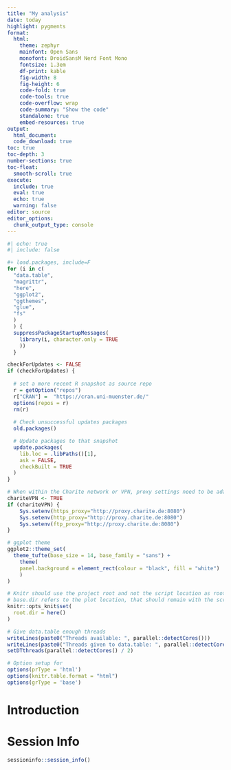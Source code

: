 ```yaml
---
title: "My analysis"
date: today
highlight: pygments
format:
  html:
    theme: zephyr
    mainfont: Open Sans
    monofont: DroidSansM Nerd Font Mono
    fontsize: 1.3em
    df-print: kable
    fig-width: 8
    fig-height: 6
    code-fold: true
    code-tools: true
    code-overflow: wrap
    code-summary: "Show the code"
    standalone: true
    embed-resources: true
output:
  html_document:
  code_download: true
toc: true  
toc-depth: 3
number-sections: true
toc-float:
  smooth-scroll: true
execute:
  include: true
  eval: true
  echo: true
  warning: false
editor: source
editor_options: 
  chunk_output_type: console
---
```


```r
#| echo: true
#| include: false

#+ load.packages, include=F
for (i in c(
  "data.table",
  "magrittr",
  "here",
  "ggplot2",
  "ggthemes",
  "glue",
  "fs"
  )
  ) {
  suppressPackageStartupMessages(
    library(i, character.only = TRUE
    ))
  }

checkForUpdates <- FALSE
if (checkForUpdates) {
  
  # set a more recent R snapshot as source repo
  r = getOption("repos")
  r["CRAN"] =  "https://cran.uni-muenster.de/" 
  options(repos = r)
  rm(r)
  
  # Check unsuccessful updates packages
  old.packages()

  # Update packages to that snapshot
  update.packages(
    lib.loc = .libPaths()[1],
    ask = FALSE,
    checkBuilt = TRUE
  )
}

# When within the Charite network or VPN, proxy settings need to be adapted
chariteVPN <- TRUE 
if (chariteVPN) {
    Sys.setenv(https_proxy="http://proxy.charite.de:8080")
    Sys.setenv(http_proxy="http://proxy.charite.de:8080")
    Sys.setenv(ftp_proxy="http://proxy.charite.de:8080")
}

# ggplot theme
ggplot2::theme_set(
  theme_tufte(base_size = 14, base_family = "sans") +
    theme(
	panel.background = element_rect(colour = "black", fill = "white")
    )
)

# Knitr should use the project root and not the script location as root
# base.dir refers to the plot location, that should remain with the script
knitr::opts_knit$set(
  root.dir = here()
)

# Give data.table enough threads
writeLines(paste0("Threads available: ", parallel::detectCores()))
writeLines(paste0("Threads given to data.table: ", parallel::detectCores() / 2))
setDTthreads(parallel::detectCores() / 2)

# Option setup for
options(prType = 'html')
options(knitr.table.format = "html")
options(grType = 'base')
```

# Introduction

# Session Info

```r
sessioninfo::session_info()
```

